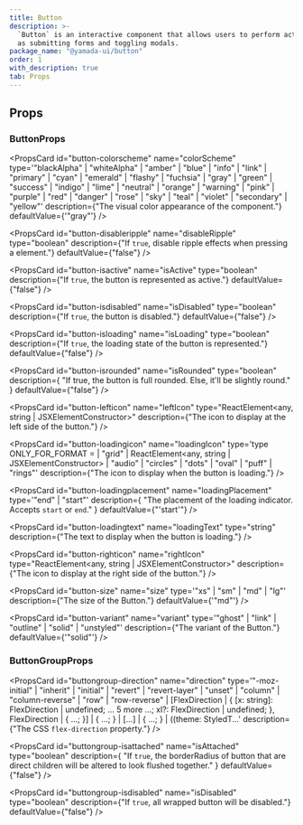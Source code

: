 ```yaml
---
title: Button
description: >-
  `Button` is an interactive component that allows users to perform actions such
  as submitting forms and toggling modals.
package_name: "@yamada-ui/button"
order: 1
with_description: true
tab: Props
---
```


## Props

### ButtonProps

<PropsCard
  id="button-colorscheme"
  name="colorScheme"
  type='"blackAlpha" | "whiteAlpha" | "amber" | "blue" | "info" | "link" | "primary" | "cyan" | "emerald" | "flashy" | "fuchsia" | "gray" | "green" | "success" | "indigo" | "lime" | "neutral" | "orange" | "warning" | "pink" | "purple" | "red" | "danger" | "rose" | "sky" | "teal" | "violet" | "secondary" | "yellow"'
  description={"The visual color appearance of the component."}
  defaultValue={'"gray"'}
/>

<PropsCard
  id="button-disableripple"
  name="disableRipple"
  type="boolean"
  description={"If `true`, disable ripple effects when pressing a element."}
  defaultValue={"false"}
/>

<PropsCard
  id="button-isactive"
  name="isActive"
  type="boolean"
  description={"If `true`, the button is represented as active."}
  defaultValue={"false"}
/>

<PropsCard
  id="button-isdisabled"
  name="isDisabled"
  type="boolean"
  description={"If `true`, the button is disabled."}
  defaultValue={"false"}
/>

<PropsCard
  id="button-isloading"
  name="isLoading"
  type="boolean"
  description={"If `true`, the loading state of the button is represented."}
  defaultValue={"false"}
/>

<PropsCard
  id="button-isrounded"
  name="isRounded"
  type="boolean"
  description={
    "If true, the button is full rounded. Else, it'll be slightly round."
  }
  defaultValue={"false"}
/>

<PropsCard
  id="button-lefticon"
  name="leftIcon"
  type="ReactElement<any, string | JSXElementConstructor<any>>"
  description={"The icon to display at the left side of the button."}
/>

<PropsCard
  id="button-loadingicon"
  name="loadingIcon"
  type='type ONLY_FOR_FORMAT =
  | "grid"
  | ReactElement<any, string | JSXElementConstructor<any>>
  | "audio"
  | "circles"
  | "dots"
  | "oval"
  | "puff"
  | "rings"'
  description={"The icon to display when the button is loading."}
/>

<PropsCard
  id="button-loadingplacement"
  name="loadingPlacement"
  type='"end" | "start"'
  description={
    "The placement of the loading indicator. Accepts `start` or `end`."
  }
  defaultValue={"'start'"}
/>

<PropsCard
  id="button-loadingtext"
  name="loadingText"
  type="string"
  description={"The text to display when the button is loading."}
/>

<PropsCard
  id="button-righticon"
  name="rightIcon"
  type="ReactElement<any, string | JSXElementConstructor<any>>"
  description={"The icon to display at the right side of the button."}
/>

<PropsCard
  id="button-size"
  name="size"
  type='"xs" | "sm" | "md" | "lg"'
  description={"The size of the Button."}
  defaultValue={'"md"'}
/>

<PropsCard
  id="button-variant"
  name="variant"
  type='"ghost" | "link" | "outline" | "solid" | "unstyled"'
  description={"The variant of the Button."}
  defaultValue={'"solid"'}
/>

### ButtonGroupProps

<PropsCard
  id="buttongroup-direction"
  name="direction"
  type='"-moz-initial" | "inherit" | "initial" | "revert" | "revert-layer" | "unset" | "column" | "column-reverse" | "row" | "row-reverse" | [FlexDirection | { [x: string]: FlexDirection | undefined; ... 5 more ...; xl?: FlexDirection | undefined; }, FlexDirection | { ...; }] | { ...; } | [...] | { ...; } | ((theme: StyledT...'
  description={"The CSS `flex-direction` property."}
/>

<PropsCard
  id="buttongroup-isattached"
  name="isAttached"
  type="boolean"
  description={
    "If `true`, the borderRadius of button that are direct children will be altered to look flushed together."
  }
  defaultValue={"false"}
/>

<PropsCard
  id="buttongroup-isdisabled"
  name="isDisabled"
  type="boolean"
  description={"If `true`, all wrapped button will be disabled."}
  defaultValue={"false"}
/>
